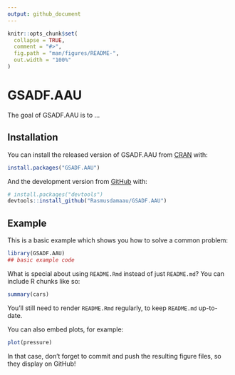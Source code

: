 ```yaml
---
output: github_document
---
```


<!-- README.md is generated from README.Rmd. Please edit that file -->

```r
knitr::opts_chunk$set(
  collapse = TRUE,
  comment = "#>",
  fig.path = "man/figures/README-",
  out.width = "100%"
)
```

# GSADF.AAU

<!-- badges: start -->
<!-- badges: end -->

The goal of GSADF.AAU is to ...

## Installation

You can install the released version of GSADF.AAU from [CRAN](https://CRAN.R-project.org) with:

``` r
install.packages("GSADF.AAU")
```

And the development version from [GitHub](https://github.com/) with:

``` r
# install.packages("devtools")
devtools::install_github("Rasmusdamaau/GSADF.AAU")
```
## Example

This is a basic example which shows you how to solve a common problem:

```r
library(GSADF.AAU)
## basic example code
```

What is special about using `README.Rmd` instead of just `README.md`? You can include R chunks like so:

```r
summary(cars)
```

You'll still need to render `README.Rmd` regularly, to keep `README.md` up-to-date.

You can also embed plots, for example:

```r
plot(pressure)
```

In that case, don't forget to commit and push the resulting figure files, so they display on GitHub!
